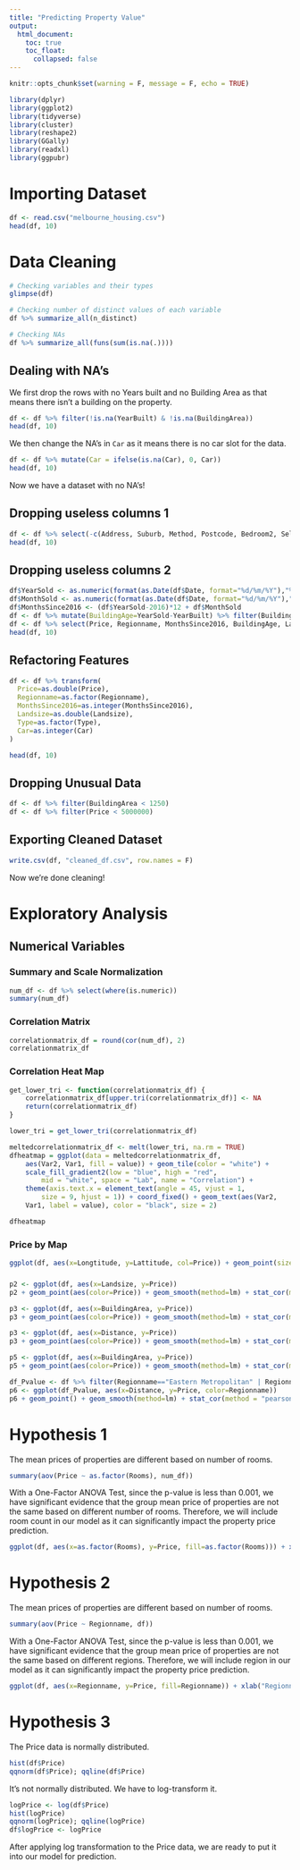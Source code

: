 ```yaml
---
title: "Predicting Property Value"
output:
  html_document:
    toc: true
    toc_float:
      collapsed: false
---
```

```r
knitr::opts_chunk$set(warning = F, message = F, echo = TRUE)
```

```r
library(dplyr)
library(ggplot2)
library(tidyverse)
library(cluster)
library(reshape2)
library(GGally)
library(readxl)
library(ggpubr)
```

# Importing Dataset

```r
df <- read.csv("melbourne_housing.csv")
head(df, 10)
```

# Data Cleaning

```r
# Checking variables and their types
glimpse(df)

# Checking number of distinct values of each variable
df %>% summarize_all(n_distinct)

# Checking NAs
df %>% summarize_all(funs(sum(is.na(.))))
```
## Dealing with NA's

We first drop the rows with no Years built and no Building Area as that means there isn't a building on the property.
```r
df <- df %>% filter(!is.na(YearBuilt) & !is.na(BuildingArea))
head(df, 10)
```
We then change the NA's in `Car` as it means there is no car slot for the data.
```r
df <- df %>% mutate(Car = ifelse(is.na(Car), 0, Car))
head(df, 10)
```
Now we have a dataset with no NA's!

## Dropping useless columns 1
```r
df <- df %>% select(-c(Address, Suburb, Method, Postcode, Bedroom2, SellerG, Propertycount))
head(df, 10)
```
## Dropping useless columns 2
```r
df$YearSold <- as.numeric(format(as.Date(df$Date, format="%d/%m/%Y"),"%Y"))
df$MonthSold <- as.numeric(format(as.Date(df$Date, format="%d/%m/%Y"),"%m"))
df$MonthsSince2016 <- (df$YearSold-2016)*12 + df$MonthSold
df <- df %>% mutate(BuildingAge=YearSold-YearBuilt) %>% filter(BuildingAge >= 0)
df <- df %>% select(Price, Regionname, MonthsSince2016, BuildingAge, Landsize, BuildingArea, Lattitude, Longtitude, Type, Rooms, Distance, Bathroom, Car)
head(df, 10)
```
## Refactoring Features
```r
df <- df %>% transform(
  Price=as.double(Price),
  Regionname=as.factor(Regionname),
  MonthsSince2016=as.integer(MonthsSince2016),
  Landsize=as.double(Landsize),
  Type=as.factor(Type),
  Car=as.integer(Car)
)

head(df, 10)
```

## Dropping Unusual Data
```r
df <- df %>% filter(BuildingArea < 1250)
df <- df %>% filter(Price < 5000000)
```

## Exporting Cleaned Dataset
```r
write.csv(df, "cleaned_df.csv", row.names = F)
```

Now we're done cleaning!

# Exploratory Analysis

## Numerical Variables

### Summary and Scale Normalization
```r
num_df <- df %>% select(where(is.numeric))
summary(num_df)
```

### Correlation Matrix
```r
correlationmatrix_df = round(cor(num_df), 2)
correlationmatrix_df
```


### Correlation Heat Map
```r
get_lower_tri <- function(correlationmatrix_df) {
    correlationmatrix_df[upper.tri(correlationmatrix_df)] <- NA
    return(correlationmatrix_df)
}

lower_tri = get_lower_tri(correlationmatrix_df)

meltedcorrelationmatrix_df <- melt(lower_tri, na.rm = TRUE)
dfheatmap = ggplot(data = meltedcorrelationmatrix_df,
    aes(Var2, Var1, fill = value)) + geom_tile(color = "white") +
    scale_fill_gradient2(low = "blue", high = "red",
        mid = "white", space = "Lab", name = "Correlation") +
    theme(axis.text.x = element_text(angle = 45, vjust = 1,
        size = 9, hjust = 1)) + coord_fixed() + geom_text(aes(Var2,
    Var1, label = value), color = "black", size = 2)

dfheatmap
```

### Price by Map
```r
ggplot(df, aes(x=Longtitude, y=Lattitude, col=Price)) + geom_point(size=0.5)
```
### 
```R
p2 <- ggplot(df, aes(x=Landsize, y=Price))
p2 + geom_point(aes(color=Price)) + geom_smooth(method=lm) + stat_cor(method = "pearson")
```


```R
p3 <- ggplot(df, aes(x=BuildingArea, y=Price))
p3 + geom_point(aes(color=Price)) + geom_smooth(method=lm) + stat_cor(method = "pearson")
```


```R
p3 <- ggplot(df, aes(x=Distance, y=Price))
p3 + geom_point(aes(color=Price)) + geom_smooth(method=lm) + stat_cor(method = "pearson")
```

```R
p5 <- ggplot(df, aes(x=BuildingArea, y=Price))
p5 + geom_point(aes(color=Price)) + geom_smooth(method=lm) + stat_cor(method = "pearson")
```


```R
df_Pvalue <- df %>% filter(Regionname=="Eastern Metropolitan" | Regionname=="Northern Metropolitan" | Regionname=="South-Eastern Metropolitan" | Regionname=="Western Metropolitan" | Regionname=="Eastern Victoria" | Regionname=="Northern Victoria") 
p6 <- ggplot(df_Pvalue, aes(x=Distance, y=Price, color=Regionname))
p6 + geom_point() + geom_smooth(method=lm) + stat_cor(method = "pearson") + facet_grid(rows=vars(Regionname)) + scale_y_continuous(limits = c(0, 2500000))
```

# Hypothesis 1
The mean prices of properties are different based on number of rooms.
```r
summary(aov(Price ~ as.factor(Rooms), num_df))
```
With a One-Factor ANOVA Test, since the p-value is less than 0.001, we have significant evidence that the group mean price of properties are not the same based on different number of rooms. Therefore, we will include room count in our model as it can significantly impact the property price prediction.
```r
ggplot(df, aes(x=as.factor(Rooms), y=Price, fill=as.factor(Rooms))) + xlab("Rooms") + ylab("Price") + geom_bar(aes(y=Price), stat="summary", fun=mean) + geom_errorbar(stat="summary", width=0.5)
```

# Hypothesis 2
The mean prices of properties are different based on number of rooms.
```r
summary(aov(Price ~ Regionname, df))
```
With a One-Factor ANOVA Test, since the p-value is less than 0.001, we have significant evidence that the group mean price of properties are not the same based on different regions. Therefore, we will include region in our model as it can significantly impact the property price prediction.
```r
ggplot(df, aes(x=Regionname, y=Price, fill=Regionname)) + xlab("Regionname") + ylab("Price") + geom_bar(aes(y=Price), stat="summary", fun=mean) + geom_errorbar(stat="summary", width=0.5) + theme(axis.text.x = element_text(angle = 45, vjust=1, hjust=1))
```


# Hypothesis 3
The Price data is normally distributed.
```r
hist(df$Price)
qqnorm(df$Price); qqline(df$Price)
```

It's not normally distributed. We have to log-transform it.

```r
logPrice <- log(df$Price)
hist(logPrice)
qqnorm(logPrice); qqline(logPrice)
df$logPrice <- logPrice
```
After applying log transformation to the Price data, we are ready to put it into our model for prediction.



